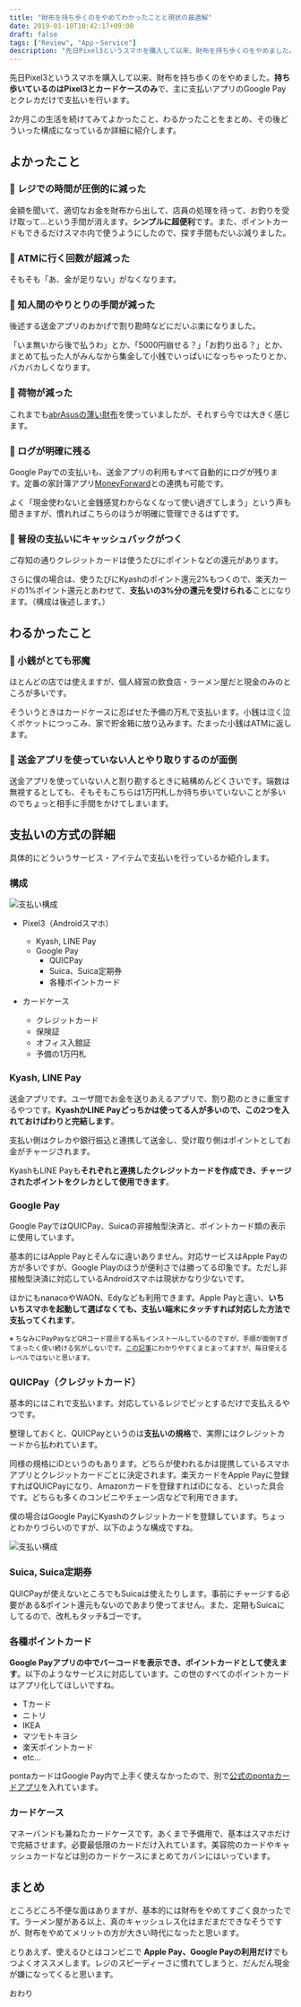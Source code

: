 ```yaml
---
title: "財布を持ち歩くのをやめてわかったことと現状の最適解"
date: 2019-01-10T10:42:17+09:00
draft: false
tags: ["Review", "App・Service"]
description: "先日Pixel3というスマホを購入して以来、財布を持ち歩くのをやめました。持ち歩いているのはPixel3とカードケースのみで、主に支払いアプリのGoogle Payとクレカだけで支払いを行います。"
---
```


先日Pixel3というスマホを購入して以来、財布を持ち歩くのをやめました。**持ち歩いているのはPixel3とカードケースのみ**で、主に支払いアプリのGoogle Payとクレカだけで支払いを行います。

2か月この生活を続けてみてよかったこと、わるかったことをまとめ、その後どういった構成になっているか詳細に紹介します。


## よかったこと

### 🙆 レジでの時間が圧倒的に減った
金額を聞いて、適切なお金を財布から出して、店員の処理を待って、お釣りを受け取って…という手間が消えます。**シンプルに超便利**です。また、ポイントカードもできるだけスマホ内で使うようにしたので、探す手間もだいぶ減りました。

### 🙆 ATMに行く回数が超減った
そもそも「あ、金が足りない」がなくなります。

### 🙆 知人間のやりとりの手間が減った
後述する送金アプリのおかげで割り勘時などにだいぶ楽になりました。

「いま無いから後で払うわ」とか、「5000円崩せる？」「お釣り出る？」とか、まとめて払った人がみんなから集金して小銭でいっぱいになっちゃったりとか、バカバカしくなります。

### 🙆 荷物が減った
これまでも[abrAsusの薄い財布](https://superclassic.jp/?pid=16355432)を使っていましたが、それすら今では大きく感じます。

### 🙆 ログが明確に残る
Google Payでの支払いも、送金アプリの利用もすべて自動的にログが残ります。定番の家計簿アプリ[MoneyForward](https://moneyforward.com/)との連携も可能です。

よく「現金使わないと金銭感覚わからなくなって使い過ぎてしまう」という声も聞きますが、慣れればこちらのほうが明確に管理できるはずです。

### 🙆 普段の支払いにキャッシュバックがつく
ご存知の通りクレジットカードは使うたびにポイントなどの還元があります。

さらに僕の場合は、使うたびにKyashのポイント還元2%もつくので、楽天カードの1%ポイント還元とあわせて、**支払いの3%分の還元を受けられる**ことになります。（構成は後述します。）


## わるかったこと

### 🙅 小銭がとても邪魔
ほとんどの店では使えますが、個人経営の飲食店・ラーメン屋だと現金のみのところが多いです。

そういうときはカードケースに忍ばせた予備の万札で支払います。小銭は泣く泣くポケットにつっこみ、家で貯金箱に放り込みます。たまった小銭はATMに返します。

### 🙅 送金アプリを使っていない人とやり取りするのが面倒
送金アプリを使っていない人と割り勘するときに結構めんどくさいです。端数は無視するとしても、そもそもこちらは1万円札しか持ち歩いていないことが多いのでちょっと相手に手間をかけてしまいます。


## 支払いの方式の詳細
具体的にどういうサービス・アイテムで支払いを行っているか紹介します。

### 構成
![支払い構成](./payment-composition1.png)

- Pixel3（Androidスマホ）
  - Kyash, LINE Pay
  - Google Pay
      - QUICPay
      - Suica、Suica定期券
      - 各種ポイントカード

- カードケース
  - クレジットカード
  - 保険証
  - オフィス入館証
  - 予備の1万円札

### Kyash, LINE Pay
送金アプリです。ユーザ間でお金を送りあえるアプリで、割り勘のときに重宝するやつです。<b>KyashかLINE Payどっちかは使ってる人が多いので、この2つを入れておけばわりと完結します</b>。

<EmbedCard
    url="https://kyash.co/"
    img="https://kyash.co/img/company_og.png"
    title="ウォレットアプリ Kyash - いつものお支払いを2%お得に"
    site="kyash.co" />

<EmbedCard
    url="https://line.me/ja/pay"
    img="https://d.line-scdn.net/n/line_lp/img/ogimage.png"
    title="LINE Pay"
    site="line.me" />


支払い側はクレカや銀行振込と連携して送金し、受け取り側はポイントとしてお金がチャージされます。

KyashもLINE Payも**それぞれと連携したクレジットカードを作成でき、チャージされたポイントをクレカとして使用できます**。


### Google Pay
Google PayではQUICPay、Suicaの非接触型決済と、ポイントカード類の表示に使用しています。

基本的にはApple Payとそんなに違いありません。対応サービスはApple Payの方が多いですが、Google Playのほうが便利さでは勝ってる印象です。ただし非接触型決済に対応しているAndroidスマホは現状かなり少ないです。

ほかにもnanacoやWAON、Edyなども利用できます。Apple Payと違い、**いちいちスマホを起動して選ばなくても、支払い端末にタッチすれば対応した方法で支払ってくれます**。

<small>※ ちなみにPayPayなどQRコード提示する系もインストールしているのですが、手順が面倒すぎてまったく使い続ける気がしないです。[この記事](https://note.mu/takashi0zo/n/nf5c11a0baa0e)にわかりやすくまとまってますが、毎日使えるレベルではないと思います。</small>


### QUICPay（クレジットカード）
基本的にはこれで支払います。対応しているレジでピッとするだけで支払えるやつです。

整理しておくと、QUICPayというのは<b>支払いの規格</b>で、実際にはクレジットカードから払われています。

同様の規格にiDというのもあります。どちらが使われるかは提携しているスマホアプリとクレジットカードごとに決定されます。楽天カードをApple Payに登録すればQUICPayになり、Amazonカードを登録すればiDになる、といった具合です。どちらも多くのコンビニやチェーン店などで利用できます。

僕の場合はGoogle PayにKyashのクレジットカードを登録しています。ちょっとわかりづらいのですが、以下のような構成ですね。

![支払い構成](./payment-composition2.png)

### Suica, Suica定期券
QUICPayが使えないところでもSuicaは使えたりします。事前にチャージする必要がある&ポイント還元もないのであまり使ってません。また、定期もSuicaにしてるので、改札もタッチ&ゴーです。

### 各種ポイントカード
**Google Payアプリの中でバーコードを表示でき、ポイントカードとして使えます**。以下のようなサービスに対応しています。この世のすべてのポイントカードはアプリ化してほしいですね。

- Tカード
- ニトリ
- IKEA
- マツモトキヨシ
- 楽天ポイントカード
- etc...

pontaカードはGoogle Pay内で上手く使えなかったので、別で[公式のpontaカードアプリ](https://play.google.com/store/apps/details?id=jp.ponta.myponta)を入れています。


### カードケース
マネーバンドも兼ねたカードケースです。あくまで予備用で、基本はスマホだけで完結させます。必要最低限のカードだけ入れています。美容院のカードやキャッシュカードなどは別のカードケースにまとめてカバンにはいっています。

<EmbedCard
    url="https://www.madera.com.au/collections/wallets/products/union-wallet-in-cherry"
    img="//cdn.shopify.com/s/files/1/0261/7319/products/UNION-NEW-FRONT-CHERRY-ORIGINALSIZE_03_medium.jpg?v=1464762846"
    title="Madera - Union Wallet in Cherry"
    site="www.madera.com.au" />


## まとめ
ところどころ不便な面はありますが、基本的には財布をやめてすごく良かったです。ラーメン屋がある以上、真のキャッシュレス化はまだまだできなそうですが、財布をやめてメリットの方が大きい時代になったと思います。

とりあえず、使えるひとはコンビニで **Apple Pay、Google Payの利用だけ**でもつよくオススメします。レジのスピーディーさに慣れてしまうと、だんだん現金が嫌になってくると思います。

おわり
